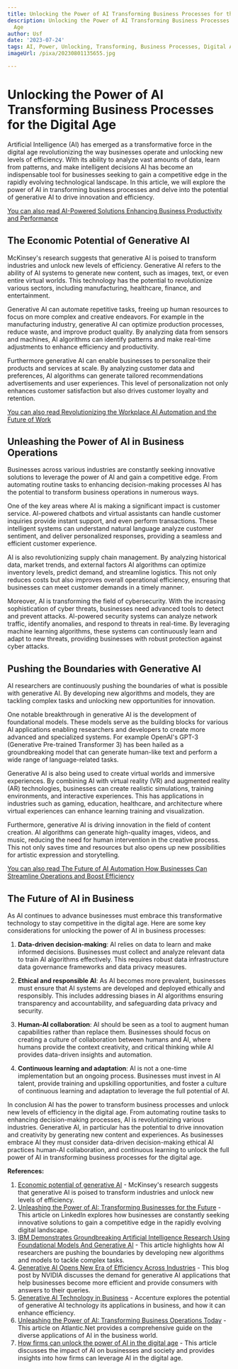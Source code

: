```yaml
---
title: Unlocking the Power of AI Transforming Business Processes for the Digital Age
description: Unlocking the Power of AI Transforming Business Processes for the Digital
  Age
author: Usf
date: '2023-07-24'
tags: AI, Power, Unlocking, Transforming, Business Processes, Digital Age
imageUrl: /pixa/20230801135655.jpg

---
```

# Unlocking the Power of AI Transforming Business Processes for the Digital Age

Artificial Intelligence (AI) has emerged as  a transformative  force in the digital age  revolutionizing the way businesses  operate and unlocking new levels of efficiency. With its ability  to  analyze vast amounts of data, learn from  patterns, and make intelligent decisions AI has become an indispensable  tool for businesses seeking to gain a competitive edge in the rapidly evolving technological landscape. In this article, we will explore the power of  AI in transforming business processes and delve  into the  potential of generative AI to drive innovation and efficiency.

[You can also read AI-Powered Solutions Enhancing Business Productivity and Performance](AI-Powered%20Solutions%20Enhancing%20Business%20Productivity%20and%20Performance)


##  The Economic Potential of  Generative AI

McKinsey's research suggests that generative AI is poised to transform industries and unlock new  levels of efficiency. Generative AI  refers to the ability of AI  systems to generate new content, such as images, text, or even entire virtual  worlds. This technology has  the potential to revolutionize various  sectors, including manufacturing, healthcare, finance, and entertainment.

Generative AI can automate repetitive tasks, freeing up human resources to focus on more complex and creative endeavors. For example in the manufacturing industry, generative AI can optimize production processes, reduce waste, and  improve product quality. By analyzing data from sensors and machines, AI algorithms can  identify  patterns and make real-time adjustments to enhance efficiency and productivity.

Furthermore generative  AI can enable businesses to personalize  their products  and services at scale. By analyzing customer data and preferences, AI algorithms can generate tailored recommendations advertisements and user experiences. This level of personalization not  only enhances customer satisfaction but also drives customer loyalty  and retention.

[You  can also read Revolutionizing the Workplace AI Automation and the  Future of Work](Revolutionizing%20the%20Workplace%20AI%20Automation%20and%20the%20Future%20of%20Work)


## Unleashing  the Power of AI in Business Operations

Businesses across  various industries are constantly seeking innovative solutions to leverage the power of AI and gain a competitive edge. From automating  routine  tasks to enhancing decision-making processes  AI has the  potential to transform business operations in numerous ways.

One of the key areas where AI is making  a significant impact is customer service. AI-powered chatbots and virtual assistants can handle customer inquiries provide instant support, and even perform transactions. These intelligent systems can understand natural language  analyze customer sentiment, and deliver personalized responses,  providing a seamless and efficient customer experience.

AI is also revolutionizing supply chain management. By analyzing historical  data, market trends,  and external factors AI algorithms can optimize inventory  levels, predict demand, and streamline logistics. This not only reduces costs but also improves overall operational efficiency, ensuring that businesses can  meet customer demands in a timely manner.

Moreover, AI is transforming the field of cybersecurity. With the increasing sophistication of cyber threats, businesses need advanced tools to detect and prevent attacks. AI-powered security systems  can analyze network traffic, identify anomalies, and respond to threats in real-time. By leveraging machine learning algorithms, these  systems can continuously learn and adapt to  new threats, providing businesses with robust protection against cyber attacks.

## Pushing the Boundaries  with Generative AI

AI researchers are continuously pushing the boundaries of what  is possible with  generative AI. By developing new  algorithms and models, they are tackling complex tasks and unlocking new opportunities for innovation.

One notable breakthrough in generative  AI is the development of foundational  models.  These models serve as the building blocks for various  AI applications  enabling researchers  and developers to create more advanced and specialized systems. For example OpenAI's GPT-3 (Generative Pre-trained Transformer 3) has been  hailed as a groundbreaking  model that can generate human-like text  and perform a wide range of language-related tasks.

Generative AI is also being used to create  virtual worlds  and immersive experiences. By combining AI with virtual reality (VR) and augmented reality (AR) technologies, businesses can create realistic simulations, training environments, and interactive experiences. This has applications  in industries such as  gaming, education, healthcare, and architecture where virtual experiences can enhance learning training and visualization.

Furthermore, generative AI is driving innovation in the field  of content creation. AI algorithms can generate high-quality images, videos, and music, reducing the need for human intervention in the creative process. This not only saves time  and resources but also opens up new possibilities for artistic expression and storytelling.

[You can  also read  The Future of AI Automation How Businesses Can Streamline Operations and Boost Efficiency](The%20Future%20of%20AI%20Automation%20How%20Businesses%20Can%20Streamline%20Operations%20and%20Boost%20Efficiency)


## The Future  of AI in Business

As AI continues to advance businesses must embrace this transformative technology to stay competitive in  the  digital age. Here are some key considerations  for unlocking the power of AI in business processes:

1. **Data-driven decision-making**: AI relies on  data to learn and make informed decisions. Businesses must collect and analyze relevant data to train AI algorithms effectively. This requires robust data  infrastructure data governance frameworks and data  privacy measures.

2. **Ethical and responsible  AI**: As AI becomes more prevalent, businesses must ensure that AI systems are  developed and deployed ethically  and responsibly. This includes addressing biases  in AI algorithms ensuring transparency and accountability, and safeguarding data  privacy and security.

3. **Human-AI collaboration**: AI should be seen as  a tool to augment human capabilities rather  than replace them. Businesses should  focus on creating a culture of collaboration between humans  and AI, where humans  provide the context creativity, and critical thinking while AI provides data-driven insights  and automation.

4.  **Continuous learning and adaptation**: AI is  not a one-time  implementation but an  ongoing process. Businesses  must invest in AI talent, provide training and upskilling opportunities, and foster a culture of continuous learning and adaptation to leverage the full potential of AI.

In conclusion AI has the power to transform  business processes and unlock new levels of efficiency in the digital age. From automating routine tasks  to enhancing decision-making processes, AI is revolutionizing various industries.  Generative  AI, in particular has the potential to drive innovation and creativity by generating new content and experiences. As businesses embrace AI they must consider data-driven decision-making ethical AI  practices human-AI collaboration, and  continuous learning to unlock the full power of AI in  transforming business processes for the digital age.

**References:**
1. [Economic potential of generative AI](https://www.mckinsey.com/capabilities/mckinsey-digital/our-insights/the-economic-potential-of-generative-ai-the-next-productivity-frontier)  - McKinsey's research suggests that generative AI is poised to transform industries and unlock new levels of efficiency.
2. [Unleashing  the Power of AI: Transforming Businesses  for the Future](https://www.linkedin.com/pulse/unleashing-power-ai-transforming-businesses-future-denise-de-gaetano) - This article  on LinkedIn explores how businesses are constantly seeking innovative solutions to gain a competitive edge in the rapidly evolving digital landscape.
3. [IBM Demonstrates Groundbreaking  Artificial  Intelligence Research  Using  Foundational Models And Generative AI](https://www.forbes.com/sites/moorinsights/2023/02/13/ibm-demonstrates-groundbreaking-artificial-intelligence-research-using-foundational-models-and-generative-ai/?sh=5494f98b750d) - This article highlights how AI researchers  are pushing the boundaries by developing new  algorithms and models to tackle  complex tasks.
4. [Generative AI Opens New Era of Efficiency Across  Industries](https://blogs.nvidia.com/blog/2023/07/13/generative-ai-for-industries/) - This blog post by  NVIDIA discusses the demand for generative AI applications that help businesses become more efficient and provide consumers with  answers to their queries.
5. [Generative AI Technology in Business](https://www.accenture.com/us-en/insights/technology/generative-ai)  - Accenture explores the potential  of generative AI technology its applications in business, and how it  can enhance efficiency.
6. [Unleashing the Power of AI: Transforming Business Operations Today](https://www.atlantic.net/vps-hosting/unleashing-the-power-of-ai-transforming-business-operations-today/)  - This article on  Atlantic.Net  provides a comprehensive guide on the diverse applications of AI in the business world.
7. [How firms can unlock the power  of AI in the digital age](https://www.dqindia.com/how-firms-can-unlock-the-power-of-ai-in-the-digital-age/) -  This article discusses the impact of AI on businesses and society and provides insights into how firms can leverage AI in  the digital age.